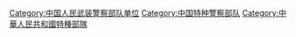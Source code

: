 
[[Category:中国人民武装警察部队单位|Category:中国人民武装警察部队单位]]
[[Category:中国特种警察部队|Category:中国特种警察部队]]
[[Category:中華人民共和國特種部隊|Category:中華人民共和國特種部隊]]